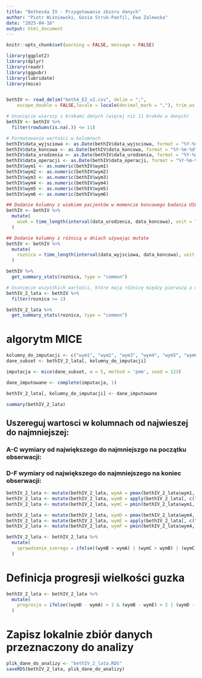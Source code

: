 ```yaml
---
title: "Bethesda IV - Przygotowanie zbioru danych"
author: "Piotr Wiśniewski, Gosia Struk-Panfil, Ewa Zalewska"
date: "2025-04-16"
output: html_document
---
```


```r
knitr::opts_chunk$set(warning = FALSE, message = FALSE) 
```

```r

library(ggplot2)
library(dplyr)
library(readr)
library(ggpubr)
library(lubridate)
library(mice)


bethIV <- read_delim("beth4_EZ_v2.csv", delim = ";", 
    escape_double = FALSE,locale = locale(decimal_mark = ","), trim_ws = TRUE)

# Usunięcie wierszy z brakami danych (więcej niż 11 braków w danych)
bethIV <- bethIV %>%
  filter(rowSums(is.na(.)) <= 11)

# Formatowanie wartości w kolumnach
bethIV$data_wyjsciowa <- as.Date(bethIV$data_wyjsciowa, format = "%Y-%m-%d")
bethIV$data_koncowa <- as.Date(bethIV$data_koncowa, format = "%Y-%m-%d")
bethIV$data_urodzenia <- as.Date(bethIV$data_urodzenia, format = "%Y-%m-%d")
bethIV$data_operacji <- as.Date(bethIV$data_operacji, format = "%Y-%m-%d")
bethIV$wym1 <- as.numeric(bethIV$wym1)
bethIV$wym2 <- as.numeric(bethIV$wym2)
bethIV$wym3 <- as.numeric(bethIV$wym3)
bethIV$wym4 <- as.numeric(bethIV$wym4)
bethIV$wym5 <- as.numeric(bethIV$wym5)
bethIV$wym6 <- as.numeric(bethIV$wym6)

## Dodanie kolumny z wiekiem pacjentów w momencie koncowego badania USG
bethIV <- bethIV %>%
  mutate(
    wiek = time_length(interval(data_urodzenia, data_koncowa), unit = "years")
  )

## Dodanie kolumny z różnicą w dniach używając mutate
bethIV <- bethIV %>%
  mutate(
    roznica = time_length(interval(data_wyjsciowa, data_koncowa), unit = "years")
  )

bethIV %>%
  get_summary_stats(roznica, type = "common")

# Usunięcie wszystkich wartości, które mają różnicę między pierwszą a drugą obserwacją mniejszą niż dwa lata
bethIV_2_lata <- bethIV %>%
  filter(roznica >= 2)

bethIV_2_lata %>%
  get_summary_stats(roznica, type = "common")

```

# algorytm MICE 
``` r
kolumny_do_imputacji <- c("wym1", "wym2", "wym3", "wym4", "wym5", "wym6")
dane_subset <- bethIV_2_lata[, kolumny_do_imputacji]

imputacja <- mice(dane_subset, m = 5, method = 'pmm', seed = 123)

dane_imputowane <- complete(imputacja, 1)

bethIV_2_lata[, kolumny_do_imputacji] <- dane_imputowane

summary(bethIV_2_lata)

```



## Uszereguj wartosci w kolumnach od najwieszej do najmniejszej:
### A-C wymiary od największego do najmniejszgo na początku obserwacji:
### D-F wymiary od największego do najmniejszego na koniec obserwacji:
``` r
bethIV_2_lata <- mutate(bethIV_2_lata, wymA = pmax(bethIV_2_lata$wym1, bethIV_2_lata$wym2, bethIV_2_lata$wym3))
bethIV_2_lata <- mutate(bethIV_2_lata, wymB = apply(bethIV_2_lata[, c("wym1", "wym2", "wym3")], 1, function(x) sort(x)[2]))
bethIV_2_lata <- mutate(bethIV_2_lata, wymC = pmin(bethIV_2_lata$wym1, bethIV_2_lata$wym2, bethIV_2_lata$wym3))

bethIV_2_lata <- mutate(bethIV_2_lata, wymD = pmax(bethIV_2_lata$wym4, bethIV_2_lata$wym5, bethIV_2_lata$wym6))
bethIV_2_lata <- mutate(bethIV_2_lata, wymE = apply(bethIV_2_lata[, c("wym4", "wym5", "wym6")], 1, function(x) sort(x)[2]))
bethIV_2_lata <- mutate(bethIV_2_lata, wymF = pmin(bethIV_2_lata$wym4, bethIV_2_lata$wym5, bethIV_2_lata$wym6))

```


``` r
bethIV_2_lata <- bethIV_2_lata %>% 
  mutate(
    sprawdzenie_szeregu = ifelse((wymB > wymA) | (wymC > wymB) | (wymC > wymA) | (wymE > wymD) | (wymF > wymE) | (wymF > wymD), 1, 0)
  )

```

# Definicja progresji wielkości guzka

```r
bethIV_2_lata <- bethIV_2_lata %>%
  mutate(
    progresja = ifelse((wymD - wymA) > 2 & (wymB - wymE) > 2 | (wymD - wymA) > 2 & (wymC - wymF) > 2 | (wymC - wymF) > 2 & (wymB - wymE) > 2 | (wymD - wymA) > 2 & (wymB - wymE) > 2 & (wymC - wymF) > 2, 1, 0)
  )
```


# Zapisz lokalnie zbiór danych przeznaczony do analizy 
```r
plik_dane_do_analizy <- "bethIV_2_lata.RDS"
saveRDS(bethIV_2_lata, plik_dane_do_analizy)
```


